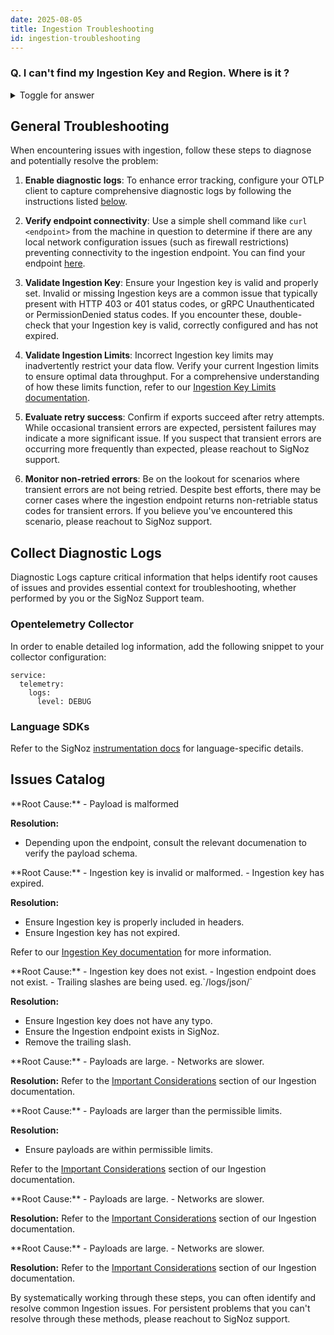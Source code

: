 ```yaml
---
date: 2025-08-05
title: Ingestion Troubleshooting
id: ingestion-troubleshooting
---
```


### Q. I can't find my Ingestion Key and Region. Where is it ?

<details>

<summary> Toggle for answer </summary>

To find the details about the Ingestion Key and Region, you can follow this flow in the SigNoz interface

**Settings --> Ingestion Settings**

The ingestion settings have all the Details about your Ingestion URL, Key and Region which you can directly copy and use in your config files.

</details>

## General Troubleshooting

When encountering issues with ingestion, follow these steps to diagnose and potentially resolve the problem:

1. **Enable diagnostic logs**: To enhance error tracking, configure your OTLP client to capture comprehensive diagnostic logs by following the instructions listed [below](#collect-diagnostic-logs).

2. **Verify endpoint connectivity**: Use a simple shell command like `curl <endpoint>` from the machine in question to determine if there are any local network configuration issues (such as firewall restrictions) preventing connectivity to the ingestion endpoint. You can find your endpoint [here](/docs/ingestion/signoz-cloud/overview/).

3. **Validate Ingestion Key**: Ensure your Ingestion key is valid and properly set. Invalid or missing Ingestion keys are a common issue that typically present with HTTP 403 or 401 status codes, or gRPC Unauthenticated or PermissionDenied status codes. If you encounter these, double-check that your Ingestion key is valid, correctly configured and has not expired.

4. **Validate Ingestion Limits**: Incorrect Ingestion key limits may inadvertently restrict your data flow. Verify your current Ingestion limits to ensure optimal data throughput. For a comprehensive understanding of how these limits function, refer to our [Ingestion Key Limits documentation](/docs/ingestion/signoz-cloud/keys/).

5. **Evaluate retry success**: Confirm if exports succeed after retry attempts. While occasional transient errors are expected, persistent failures may indicate a more significant issue. If you suspect that transient errors are occurring more frequently than expected, please reachout to SigNoz support.

6. **Monitor non-retried errors**: Be on the lookout for scenarios where transient errors are not being retried. Despite best efforts, there may be corner cases where the ingestion endpoint returns non-retriable status codes for transient errors. If you believe you've encountered this scenario, please reachout to SigNoz support.

## Collect Diagnostic Logs
Diagnostic Logs capture critical information that helps identify root causes of issues and provides essential context for troubleshooting, whether performed by you or the SigNoz Support team.

### Opentelemetry Collector
In order to enable detailed log information, add the following snippet to your collector configuration:
```
service:
  telemetry:
    logs:
      level: DEBUG
```

### Language SDKs
Refer to the SigNoz [instrumentation docs](/docs/instrumentation/) for language-specific details.

## Issues Catalog

<Tabs>
<TabItem value="400" label="Bad Request" default>
**Root Cause:**
  - Payload is malformed

**Resolution:** 
  - Depending upon the endpoint, consult the relevant documenation to verify the payload schema.

</TabItem>

<TabItem value="401" label="Unauthorized" default>
**Root Cause:**
  - Ingestion key is invalid or malformed.
  - Ingestion key has expired.

**Resolution:** 
  - Ensure Ingestion key is properly included in headers. 
  - Ensure Ingestion key has not expired.

Refer to our [Ingestion Key documentation](/docs/ingestion/signoz-cloud/keys/) for more information.
</TabItem>

<TabItem value="404" label="Not Found" default>
**Root Cause:**
  - Ingestion key does not exist.
  - Ingestion endpoint does not exist. 
  - Trailing slashes are being used. eg.`/logs/json/`

**Resolution:** 
  - Ensure Ingestion key does not have any typo. 
  - Ensure the Ingestion endpoint exists in SigNoz.
  - Remove the trailing slash.

</TabItem>

<TabItem value="408" label="Request Timeout">
**Root Cause:**
  - Payloads are large.
  - Networks are slower.

**Resolution:** 
Refer to the [Important Considerations](/docs/ingestion/signoz-cloud/overview/#important-considerations) section of our Ingestion documentation.

</TabItem>

<TabItem value="413" label="Content Too Large">
**Root Cause:**
  - Payloads are larger than the permissible limits.

**Resolution:** 
  - Ensure payloads are within permissible limits.

Refer to the [Important Considerations](/docs/ingestion/signoz-cloud/overview/#important-considerations) section of our Ingestion documentation.

</TabItem>

<TabItem value="499" label="Client closed the connection">
**Root Cause:**
  - Payloads are large.
  - Networks are slower.

**Resolution:** 
Refer to the [Important Considerations](/docs/ingestion/signoz-cloud/overview/#important-considerations) section of our Ingestion documentation.

</TabItem>

<TabItem value="503|504" label="Service Unavailable|Gateway Timeout">
**Root Cause:**
  - Payloads are large.
  - Networks are slower.

**Resolution:** 
Refer to the [Important Considerations](/docs/ingestion/signoz-cloud/overview/#important-considerations) section of our Ingestion documentation.

</TabItem>

</Tabs>

By systematically working through these steps, you can often identify and resolve common Ingestion issues. For persistent problems that you can't resolve through these methods, please reachout to SigNoz support.

